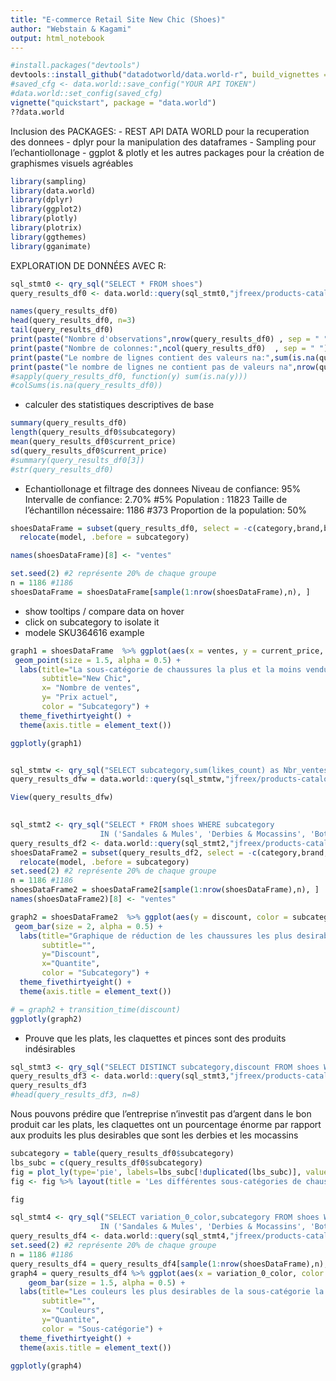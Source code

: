 ```yaml
---
title: "E-commerce Retail Site New Chic (Shoes)"
author: "Webstain & Kagami"
output: html_notebook
---
```


```r
#install.packages("devtools")
devtools::install_github("datadotworld/data.world-r", build_vignettes = TRUE)
#saved_cfg <- data.world::save_config("YOUR API TOKEN")
#data.world::set_config(saved_cfg)
vignette("quickstart", package = "data.world")
??data.world
```

Inclusion des PACKAGES: 
- REST API DATA WORLD pour la recuperation des donnees 
- dplyr pour la manipulation des dataframes
- Sampling pour l'echantiollonage
- ggplot & plotly et les autres packages pour la création de graphismes visuels agréables

```r
library(sampling)
library(data.world)
library(dplyr)
library(ggplot2)
library(plotly)
library(plotrix)
library(ggthemes)
library(gganimate)
```

EXPLORATION DE DONNÉES AVEC R:
```r
sql_stmt0 <- qry_sql("SELECT * FROM shoes")
query_results_df0 <- data.world::query(sql_stmt0,"jfreex/products-catalog-from-newchiccom")
```


```r
names(query_results_df0)
head(query_results_df0, n=3)
tail(query_results_df0)
print(paste("Nombre d'observations",nrow(query_results_df0) , sep = " "))
print(paste("Nombre de colonnes:",ncol(query_results_df0)  , sep = " "))
print(paste("Le nombre de lignes contient des valeurs na:",sum(is.na(query_results_df0$brand)), sep = " "))
print(paste("le nombre de lignes ne contient pas de valeurs na",nrow(query_results_df0) - sum(is.na(query_results_df0$brand)), sep = " "))
#sapply(query_results_df0, function(y) sum(is.na(y)))
#colSums(is.na(query_results_df0))
```

- calculer des statistiques descriptives de base
```r
summary(query_results_df0)
length(query_results_df0$subcategory)
mean(query_results_df0$current_price)
sd(query_results_df0$current_price)
#summary(query_results_df0[3])
#str(query_results_df0)
```


- Echantiollonage et filtrage des donnees
Niveau de confiance: 95%
Intervalle de confiance: 2.70% #5%
Population : 11823
Taille de l'échantillon nécessaire: 1186 #373
Proportion de la population: 50%
```r
shoesDataFrame = subset(query_results_df0, select = -c(category,brand,brand_url,codcountry,variation_0_image,variation_1_image,image_url,id)) %>% 
  relocate(model, .before = subcategory)

names(shoesDataFrame)[8] <- "ventes"

set.seed(2) #2 représente 20% de chaque groupe
n = 1186 #1186
shoesDataFrame = shoesDataFrame[sample(1:nrow(shoesDataFrame),n), ]
```

- show tooltips / compare data on hover
- click on subcategory to isolate it
- modele SKU364616 example
  
```r
graph1 = shoesDataFrame  %>% ggplot(aes(x = ventes, y = current_price, color = subcategory)) + 
 geom_point(size = 1.5, alpha = 0.5) + 
  labs(title="La sous-catégorie de chaussures la plus et la moins vendu en termes de prix",
       subtitle="New Chic",
       x= "Nombre de ventes",
       y= "Prix actuel",
       color = "Subcategory") +
  theme_fivethirtyeight() + 
  theme(axis.title = element_text())

ggplotly(graph1)


sql_stmtw <- qry_sql("SELECT subcategory,sum(likes_count) as Nbr_ventes from shoes group by subcategory ")
query_results_dfw = data.world::query(sql_stmtw,"jfreex/products-catalog-from-newchiccom")

View(query_results_dfw)
  
```

```r
sql_stmt2 <- qry_sql("SELECT * FROM shoes WHERE subcategory 
                    IN ('Sandales & Mules', 'Derbies & Mocassins', 'Bottes & Bottines')")
query_results_df2 <- data.world::query(sql_stmt2,"jfreex/products-catalog-from-newchiccom")
shoesDataFrame2 = subset(query_results_df2, select = -c(category,brand,brand_url,codcountry,variation_0_image,variation_1_image,image_url,id)) %>% 
  relocate(model, .before = subcategory)
set.seed(2) #2 représente 20% de chaque groupe
n = 1186 #1186
shoesDataFrame2 = shoesDataFrame2[sample(1:nrow(shoesDataFrame),n), ]
names(shoesDataFrame2)[8] <- "ventes"

graph2 = shoesDataFrame2  %>% ggplot(aes(y = discount, color = subcategory)) + 
 geom_bar(size = 2, alpha = 0.5) + 
  labs(title="Graphique de réduction de les chaussures les plus desirables",
       subtitle="",
       y="Discount",
       x="Quantite",
       color = "Subcategory") +
  theme_fivethirtyeight() + 
  theme(axis.title = element_text())

# = graph2 + transition_time(discount)
ggplotly(graph2)

```
- Prouve que les plats, les claquettes et pinces sont des produits indésirables
```r
sql_stmt3 <- qry_sql("SELECT DISTINCT subcategory,discount FROM shoes WHERE discount = (SELECT max(discount) From shoes)")
query_results_df3 <- data.world::query(sql_stmt3,"jfreex/products-catalog-from-newchiccom")
query_results_df3
#head(query_results_df3, n=8) 
```

Nous pouvons prédire que l'entreprise n'investit pas d'argent dans le bon produit
car les plats, les claquettes ont un pourcentage énorme par rapport aux produits les plus desirables que sont les derbies et les mocassins
```r
subcategory = table(query_results_df0$subcategory)
lbs_subc = c(query_results_df0$subcategory)
fig = plot_ly(type='pie', labels=lbs_subc[!duplicated(lbs_subc)], values=subcategory,  textinfo='label+percent')
fig <- fig %>% layout(title = 'Les différentes sous-catégories de chaussure du site new chic de vente au détail en ligne')

fig
```


```r
sql_stmt4 <- qry_sql("SELECT variation_0_color,subcategory FROM shoes WHERE subcategory 
                    IN ('Sandales & Mules', 'Derbies & Mocassins', 'Bottes & Bottines')")
query_results_df4 <- data.world::query(sql_stmt4,"jfreex/products-catalog-from-newchiccom")
set.seed(2) #2 représente 20% de chaque groupe
n = 1186 #1186
query_results_df4 = query_results_df4[sample(1:nrow(shoesDataFrame),n), ]
graph4 = query_results_df4 %>% ggplot(aes(x = variation_0_color, color = subcategory)) + 
 	geom_bar(size = 1.5, alpha = 0.5) + 
  labs(title="Les couleurs les plus desirables de la sous-catégorie la plus appréciée",
       subtitle="",
       x= "Couleurs",
       y="Quantite",
       color = "Sous-catégorie") +
  theme_fivethirtyeight() +
  theme(axis.title = element_text())

ggplotly(graph4)
```
